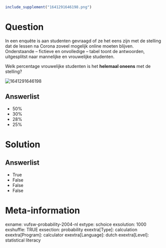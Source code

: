 ```{r, echo = FALSE, results = "hide"}
include_supplement("1641291646198.png")
```

Question
========
In een enquête is aan studenten gevraagd of ze het eens zijn met de
stelling dat de lessen na Corona zoveel mogelijk online moeten blijven.
Onderstaande – fictieve en onvolledige – tabel toont de antwoorden,
uitgesplitst naar mannelijke en vrouwelijke studenten.  
  
Welk percentage vrouwelijke studenten is het **helemaal oneens** met de
stelling?  
  
<img src="1641291646198.png" class="fr-fic fr-dii tvcss_2"
alt="1641291646198" />

Answerlist
----------
* 50%
* 30%
* 28%
* 25%

Solution
========










Answerlist
----------
* True
* False
* False
* False

Meta-information
================
exname: vufsw-probability-2004-nl
extype: schoice
exsolution: 1000
exshuffle: TRUE
exsection: probability
exextra[Type]: calculation
exextra[Program]: calculator
exextra[Language]: dutch
exextra[Level]: statistical literacy

